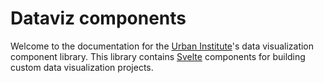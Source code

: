 
<Meta title="Introduction" />

# Dataviz components

Welcome to the documentation for the [Urban Institute](https://www.urban.org)'s data visualization component library. This library contains [Svelte](https://svelte.dev/) components for building custom data visualization projects.
